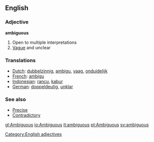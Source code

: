 ==English==
=== Adjective ===
[[Category:English adjectives]]
'''ambiguous'''

# Open to multiple interpretations
# [[Vague]] and unclear

=== Translations ===
*[[Dutch]]: [[dubbelzinnig]], [[ambigu]], [[vaag]], [[onduidelijk]]
*[[French]]: [[ambigu]]
*[[Indonesian]]: [[rancu]], [[kabur]]
*[[German]]: [[doppeldeutig]], [[unklar]]

===See also===
* [[Precise]]
* [[Contradictory]]

[[gl:Ambiguous]]
[[io:Ambiguous]]
[[it:ambiguous]]
[[pt:Ambiguous]]
[[sv:ambiguous]]